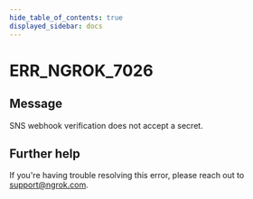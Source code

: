 ```yaml
---
hide_table_of_contents: true
displayed_sidebar: docs
---
```



# ERR_NGROK_7026

## Message

SNS webhook verification does not accept a secret.

<ErrorDetails error="err_ngrok_7026" />

## Further help

If you're having trouble resolving this error, please reach out to [support@ngrok.com](mailto:support@ngrok.com?subject=Help%20with%20ERR_NGROK_7026).
